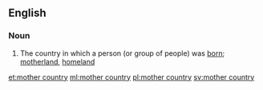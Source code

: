 ==English==

===Noun===
{{en-noun|head=[[mother]] [[country]]|mother countries}}

# The country in which a person (or group of people) was [[born]]; [[motherland]], [[homeland]]

[[et:mother country]]
[[ml:mother country]]
[[pl:mother country]]
[[sv:mother country]]